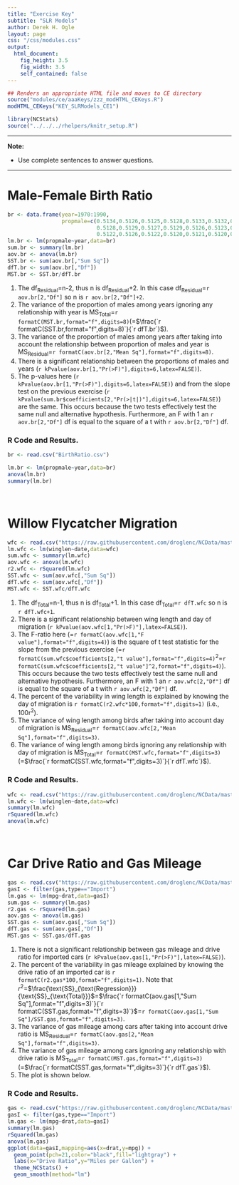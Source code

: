 ```yaml
---
title: "Exercise Key"
subtitle: "SLR Models"
author: Derek H. Ogle
layout: page
css: "/css/modules.css"
output:
  html_document:
    fig_height: 3.5
    fig_width: 3.5
    self_contained: false
---
```


```r
## Renders an appropriate HTML file and moves to CE directory
source("modules/ce/aaaKeys/zzz_modHTML_CEKeys.R")
modHTML_CEKeys("KEY_SLRModels_CE1")
```

```r
library(NCStats)
source("../../../rhelpers/knitr_setup.R")
```

----

<div class="alert alert-warning">
<strong>Note:</strong> 
<ul>
  <li>Use complete sentences to answer questions.</li>
  </ol>
</ul>
</div>

----

# Male-Female Birth Ratio
```r
br <- data.frame(year=1970:1990,
                 propmale=c(0.5134,0.5126,0.5125,0.5128,0.5133,0.5132,0.5128,
                            0.5128,0.5129,0.5127,0.5129,0.5126,0.5123,0.5127,
                            0.5122,0.5126,0.5122,0.5120,0.5121,0.5120,0.5120))
lm.br <- lm(propmale~year,data=br)
sum.br <- summary(lm.br)
aov.br <- anova(lm.br)
SST.br <- sum(aov.br[,"Sum Sq"])
dfT.br <- sum(aov.br[,"Df"])
MST.br <- SST.br/dfT.br
```

1. The df<sub>Residual</sub>=n-2, thus n is df<sub>Residual</sub>+2. In this case df<sub>Residual</sub>=`r aov.br[2,"Df"]` so n is `r aov.br[2,"Df"]+2`.
1. The variance of the proportion of males among years ignoring any relationship with year is MS<sub>Total</sub>=`r formatC(MST.br,format="f",digits=8)`(=$\frac{`r formatC(SST.br,format="f",digits=8)`}{`r dfT.br`}$).
1. The variance of the proportion of males among years after taking into account the relationship between proportion of males and year is MS<sub>Residual</sub>=`r formatC(aov.br[2,"Mean Sq"],format="f",digits=8)`.
1. There is a significant relationship between the proportions of males and years (`r kPvalue(aov.br[1,"Pr(>F)"],digits=6,latex=FALSE)`).
1. The p-values here (`r kPvalue(aov.br[1,"Pr(>F)"],digits=6,latex=FALSE)`) and from the slope test on the previous exercise (`r kPvalue(sum.br$coefficients[2,"Pr(>|t|)"],digits=6,latex=FALSE)`) are the same. This occurs because the two tests effectively test the same null and alternative hypothesis. Furthermore, an F with 1 an `r aov.br[2,"Df"]` df is equal to the square of a t with `r aov.br[2,"Df"]` df.

### R Code and Results.
```r
br <- read.csv("BirthRatio.csv")
```
```r
lm.br <- lm(propmale~year,data=br)
anova(lm.br)
summary(lm.br)
```

&nbsp;

# Willow Flycatcher Migration

```r
wfc <- read.csv("https://raw.githubusercontent.com/droglenc/NCData/master/Flycatcher.csv")
lm.wfc <- lm(winglen~date,data=wfc)
sum.wfc <- summary(lm.wfc)
aov.wfc <- anova(lm.wfc)
r2.wfc <- rSquared(lm.wfc)
SST.wfc <- sum(aov.wfc[,"Sum Sq"])
dfT.wfc <- sum(aov.wfc[,"Df"])
MST.wfc <- SST.wfc/dfT.wfc
```

1. The df<sub>Total</sub>=n-1, thus n is df<sub>Total</sub>+1. In this case df<sub>Total</sub>=`r dfT.wfc` so n is `r dfT.wfc+1`.
1. There is a significant relationship between wing length and day of migration (`r kPvalue(aov.wfc[1,"Pr(>F)"],latex=FALSE)`).
1. The F-ratio here (=`r formatC(aov.wfc[1,"F value"],format="f",digits=4)`) is the square of t test statistic for the slope from the previous exercise (=`r formatC(sum.wfc$coefficients[2,"t value"],format="f",digits=4)`<sup>2</sup>=`r formatC(sum.wfc$coefficients[2,"t value"]^2,format="f",digits=4)`). This occurs because the two tests effectively test the same null and alternative hypothesis. Furthermore, an F with 1 an `r aov.wfc[2,"Df"]` df is equal to the square of a t with `r aov.wfc[2,"Df"]` df.
1. The percent of the variability in wing length is explained by knowing the day of migration is `r formatC(r2.wfc*100,format="f",digits=1)` (i.e., 100r<sup>2</sup>).
1. The variance of wing length among birds after taking into account day of migration is MS<sub>Residual</sub>=`r formatC(aov.wfc[2,"Mean Sq"],format="f",digits=3)`.
1. The variance of wing length among birds ignoring any relationship with day of migration is MS<sub>Total</sub>=`r formatC(MST.wfc,format="f",digits=3)`(=$\frac{`r formatC(SST.wfc,format="f",digits=3)`}{`r dfT.wfc`}$).

### R Code and Results.
```r
wfc <- read.csv("https://raw.githubusercontent.com/droglenc/NCData/master/Flycatcher.csv")
lm.wfc <- lm(winglen~date,data=wfc)
summary(lm.wfc)
rSquared(lm.wfc)
anova(lm.wfc)
```

&nbsp;

# Car Drive Ratio and Gas Mileage
```r
gas <- read.csv("https://raw.githubusercontent.com/droglenc/NCData/master/CarMPG.csv")
gasI <- filter(gas,type=="Import")
lm.gas <- lm(mpg~drat,data=gasI)
sum.gas <- summary(lm.gas)
r2.gas <- rSquared(lm.gas)
aov.gas <- anova(lm.gas)
SST.gas <- sum(aov.gas[,"Sum Sq"])
dfT.gas <- sum(aov.gas[,"Df"])
MST.gas <- SST.gas/dfT.gas
```

1. There is not a significant relationship between gas mileage and drive ratio for imported cars (`r kPvalue(aov.gas[1,"Pr(>F)"],latex=FALSE)`).
1. The percent of the variability in gas mileage explained by knowing the drive ratio of an imported car is `r formatC(r2.gas*100,format="f",digits=1)`. Note that $r^{2}$=$\frac{\text{SS}_{\text{Regression}}}{\text{SS}_{\text{Total}}}$=$\frac{`r formatC(aov.gas[1,"Sum Sq"],format="f",digits=3)`}{`r formatC(SST.gas,format="f",digits=3)`}$=`r formatC(aov.gas[1,"Sum Sq"]/SST.gas,format="f",digits=3)`.
1. The variance of gas mileage among cars after taking into account drive ratio is MS<sub>Residual</sub>=`r formatC(aov.gas[2,"Mean Sq"],format="f",digits=3)`.
1. The variance of gas mileage among cars ignoring any relationship with drive ratio is MS<sub>Total</sub>=`r formatC(MST.gas,format="f",digits=3)`(=$\frac{`r formatC(SST.gas,format="f",digits=3)`}{`r dfT.gas`}$).
1. The plot is shown below.

### R Code and Results.
```r
gas <- read.csv("https://raw.githubusercontent.com/droglenc/NCData/master/CarMPG.csv")
gasI <- filter(gas,type=="Import")
lm.gas <- lm(mpg~drat,data=gasI)
summary(lm.gas)
rSquared(lm.gas)
anova(lm.gas)
ggplot(data=gasI,mapping=aes(x=drat,y=mpg)) +  
  geom_point(pch=21,color="black",fill="lightgray") +  
  labs(x="Drive Ratio",y="Miles per Gallon") +  
  theme_NCStats() +  
  geom_smooth(method="lm")
```
